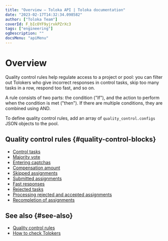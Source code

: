 ```yaml
---
title: "Overview — Toloka API | Toloka documentation"
date: "2023-02-17T14:32:34.098582"
author: ["Toloka Team"]
coverId: F_bIcOYF9yjrxkPZrXc3
tags: ["engineering"]
ogDescription: ""
docsMenu: "apiMenu"
---
```



# Overview

Quality control rules help regulate access to a project or pool: you can filter out Tolokers who give incorrect responses in control tasks, skip too many tasks in a row, respond too fast, and so on.

A rule consists of two parts: the condition ("If"), and the action to perform when the condition is met ("then"). If there are multiple conditions, they are combined using AND.

To define quality control rules, add an array of `quality_control.configs` JSON objects to the pool.

## Quality control rules {#quality-control-blocks}

- [Control tasks](/docs-new/api/goldenset)
- [Majority vote](/docs-new/api/mv)
- [Entering captchas](/docs-new/api/captcha)
- [Compensation amount](/docs-new/api/earn_limit)
- [Skipped assignments](/docs-new/api/skipped)
- [Submitted assignments](/docs-new/api/completed)
- [Fast responses](/docs-new/api/fast)
- [Rejected tasks](/docs-new/api/accept_ban)
- [Processing rejected and accepted assignments](/docs-new/api/reassessment)
- [Recompletion of assignments](/docs-new/api/restore-task-overlap)

## See also {#see-also}

- [Quality control rules](/docs-new/guide/control)
- [How to check Tolokers](/docs-new/guide/check-performers)

<ContactGuideSupport/>
